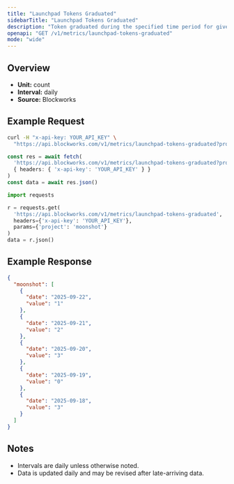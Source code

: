 ```yaml
---
title: "Launchpad Tokens Graduated"
sidebarTitle: "Launchpad Tokens Graduated"
description: "Token graduated during the specified time period for given launchpad."
openapi: "GET /v1/metrics/launchpad-tokens-graduated"
mode: "wide"
---
```


## Overview

- **Unit:** count
- **Interval:** daily
- **Source:** Blockworks

## Example Request

<CodeGroup>

```bash cURL
curl -H "x-api-key: YOUR_API_KEY" \
  "https://api.blockworks.com/v1/metrics/launchpad-tokens-graduated?project=moonshot"
```

```typescript TypeScript
const res = await fetch(
  'https://api.blockworks.com/v1/metrics/launchpad-tokens-graduated?project=moonshot',
  { headers: { 'x-api-key': 'YOUR_API_KEY' } }
)
const data = await res.json()
```

```python Python
import requests

r = requests.get(
  'https://api.blockworks.com/v1/metrics/launchpad-tokens-graduated',
  headers={'x-api-key': 'YOUR_API_KEY'},
  params={'project': 'moonshot'}
)
data = r.json()
```

</CodeGroup>

## Example Response

```json
{
  "moonshot": [
    {
      "date": "2025-09-22",
      "value": "1"
    },
    {
      "date": "2025-09-21",
      "value": "2"
    },
    {
      "date": "2025-09-20",
      "value": "3"
    },
    {
      "date": "2025-09-19",
      "value": "0"
    },
    {
      "date": "2025-09-18",
      "value": "3"
    }
  ]
}
```

## Notes
- Intervals are daily unless otherwise noted.
- Data is updated daily and may be revised after late-arriving data.